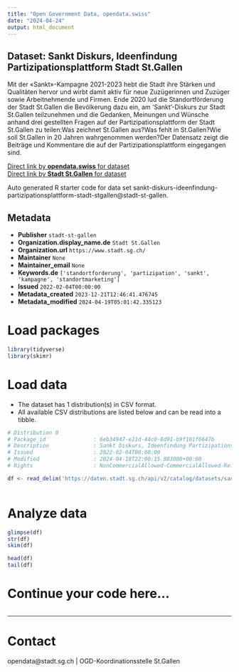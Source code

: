 ```yaml
---
title: "Open Government Data, opendata.swiss"
date: "2024-04-24"
output: html_document
---
```


## Dataset: Sankt Diskurs, Ideenfindung Partizipationsplattform Stadt St.Gallen

Mit der «Sankt»-Kampagne 2021-2023 hebt die Stadt ihre Stärken und Qualitäten hervor und wirbt damit aktiv für neue Zuzügerinnen und Zuzüger sowie Arbeitnehmende und Firmen. Ende 2020 lud die Standortförderung der Stadt St.Gallen die Bevölkerung dazu ein, am 'Sankt'-Diskurs zur Stadt St.Gallen teilzunehmen und die Gedanken, Meinungen und Wünsche anhand drei gestellten Fragen auf der Partizipationsplattform der Stadt St.Gallen zu teilen:Was zeichnet St.Gallen aus?Was fehlt in St.Gallen?Wie soll St.Gallen in 20 Jahren wahrgenommen werden?Der Datensatz zeigt die Beiträge und Kommentare die auf der Partizipationsplattform eingegangen sind.

[Direct link by **opendata.swiss** for dataset](https://opendata.swiss/de/dataset/sankt-diskurs-ideenfindung-partizipationsplattform-stadt-st-gallen)<br>
[Direct link by **Stadt St.Gallen** for dataset](https://daten.stadt.sg.ch/explore/dataset/sankt-diskurs-ideenfindung-partizipationsplattform-stadt-stgallen/)

Auto generated R starter code for data set sankt-diskurs-ideenfindung-partizipationsplattform-stadt-stgallen@stadt-st-gallen.

## Metadata

- **Publisher** `stadt-st-gallen`
- **Organization.display_name.de** `Stadt St.Gallen`
- **Organization.url** `https://www.stadt.sg.ch/`
- **Maintainer** `None`
- **Maintainer_email** `None`
- **Keywords.de** `['standortforderung', 'partizipation', 'sankt', 'kampagne', 'standortmarketing']`
- **Issued** `2022-02-04T00:00:00`
- **Metadata_created** `2023-12-21T12:46:41.476745`
- **Metadata_modified** `2024-04-19T05:01:42.335123`


# Load packages

```r

library(tidyverse)
library(skimr)

```

# Load data

-   The dataset has 1 distribution(s) in CSV format.
-   All available CSV distributions are listed below and can be read into a tibble.

```r

# Distribution 0
# Package_id               : 6eb34947-e21d-44c0-8d91-b9f101f6647b
# Description              : Sankt Diskurs, Ideenfindung Partizipationsplattform Stadt St.Gallen (csv)
# Issued                   : 2022-02-04T00:00:00
# Modified                 : 2024-04-18T22:00:15.083000+00:00
# Rights                   : NonCommercialAllowed-CommercialAllowed-ReferenceRequired

df <- read_delim('https://daten.stadt.sg.ch/api/v2/catalog/datasets/sankt-diskurs-ideenfindung-partizipationsplattform-stadt-stgallen/exports/csv')



```

# Analyze data

```r

glimpse(df)
str(df)
skim(df)

head(df)
tail(df)

```

# Continue your code here...

```r

```

------------------------------------------------------------------------

# Contact

opendata@stadt.sg.ch | OGD-Koordinationsstelle St.Gallen
